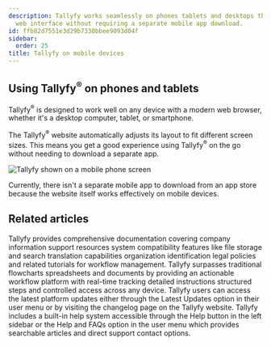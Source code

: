 ```yaml
---
description: Tallyfy works seamlessly on phones tablets and desktops through its responsive
  web interface without requiring a separate mobile app download.
id: ffb82d7551e3d29b7330bbee9093d04f
sidebar:
  order: 25
title: Tallyfy on mobile devices
---
```


## Using Tallyfy<sup>®</sup> on phones and tablets

Tallyfy<sup>®</sup> is designed to work well on any device with a modern web browser, whether it's a desktop computer, tablet, or smartphone.

The Tallyfy<sup>®</sup> website automatically adjusts its layout to fit different screen sizes. This means you get a good experience using Tallyfy<sup>®</sup> on the go without needing to download a separate app.

![Tallyfy shown on a mobile phone screen](https://screenshots.tallyfy.com/Tallyfy-mobile-dashboard.png)

Currently, there isn't a separate mobile app to download from an app store because the website itself works effectively on mobile devices.


## Related articles
<CardGrid>
<LinkTitleCard header="<b>Pro > Miscellaneous</b>" href="/products/pro/miscellaneous/" > Tallyfy provides comprehensive documentation covering company information support resources system compatibility features like file storage and search translation capabilities organization identification legal policies and related tutorials for workflow management. </LinkTitleCard>
<LinkTitleCard header="<b>Tracking And Tasks > Comparison with flowcharts and spreadsheets</b>" href="/products/pro/tracking-and-tasks/can-i-build-a-flowchart-in-tallyfy/" > Tallyfy surpasses traditional flowcharts spreadsheets and documents by providing an actionable workflow platform with real-time tracking detailed instructions structured steps and controlled access across any device. </LinkTitleCard>
<LinkTitleCard header="<b>Miscellaneous > Stay updated with Tallyfy's latest features</b>" href="/products/pro/miscellaneous/how-can-i-stay-updated-with-tallyfys-latest-features/" > Tallyfy users can access the latest platform updates either through the Latest Updates option in their user menu or by visiting the changelog page on the Tallyfy website. </LinkTitleCard>
<LinkTitleCard header="<b>Support > In-app user guide</b>" href="/products/pro/miscellaneous/support/how-to-access-the-tallyfy-user-guide/" > Tallyfy includes a built-in help system accessible through the Help button in the left sidebar or the Help and FAQs option in the user menu which provides searchable articles and direct support contact options. </LinkTitleCard>
</CardGrid>